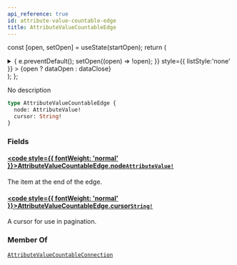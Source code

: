 ```yaml
---
api_reference: true
id: attribute-value-countable-edge
title: AttributeValueCountableEdge
---
```






const [open, setOpen] = useState(startOpen);
return (
<details {...(open ? { open: true } : {})} className="details" style={{ border:'none', boxShadow:'none', background:'var(--ifm-background-color)' }}>
<summary
onClick={(e) => {
e.preventDefault();
setOpen((open) => !open);
}}
style={{ listStyle:'none' }} >
{open ? dataOpen : dataClose}
</summary>
{open && children}
</details>
);
};

No description

```graphql
type AttributeValueCountableEdge {
  node: AttributeValue!
  cursor: String!
}
```

### Fields

#### [<code style={{ fontWeight: 'normal' }}>AttributeValueCountableEdge.<b>node</b></code>](#)<Bullet />[`AttributeValue!`](../../../api-reference/attributes/objects/attribute-value.mdx) <Badge class="badge badge--secondary" text="non-null"/> <Badge class="badge badge--secondary" text="object"/> <Badge class="badge badge--secondary" text="attributes"/>

The item at the end of the edge.

#### [<code style={{ fontWeight: 'normal' }}>AttributeValueCountableEdge.<b>cursor</b></code>](#)<Bullet />[`String!`](../../../api-reference/miscellaneous/scalars/string.mdx) <Badge class="badge badge--secondary" text="non-null"/> <Badge class="badge badge--secondary" text="scalar"/> <Badge class="badge badge--secondary" text="miscellaneous"/>

A cursor for use in pagination.

### Member Of

[`AttributeValueCountableConnection`](../../../api-reference/attributes/objects/attribute-value-countable-connection.mdx) <Badge class="badge badge--secondary" text="object"/>
